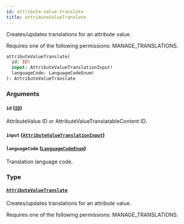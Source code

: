 ```yaml
---
id: attribute-value-translate
title: attributeValueTranslate
---
```



Creates/updates translations for an attribute value. 

Requires one of the following permissions: MANAGE_TRANSLATIONS.

```graphql
attributeValueTranslate(
  id: ID!
  input: AttributeValueTranslationInput!
  languageCode: LanguageCodeEnum!
): AttributeValueTranslate
```


### Arguments

#### `id` ([`ID`](../../../developer/api-reference/scalars/id))

AttributeValue ID or AttributeValueTranslatableContent ID.


#### `input` ([`AttributeValueTranslationInput`](../../../developer/api-reference/inputs/attribute-value-translation-input))




#### `languageCode` ([`LanguageCodeEnum`](../../../developer/api-reference/enums/language-code-enum))

Translation language code.


### Type

#### [`AttributeValueTranslate`](../../../developer/api-reference/objects/attribute-value-translate) 

Creates/updates translations for an attribute value. 

Requires one of the following permissions: MANAGE_TRANSLATIONS.




